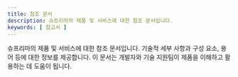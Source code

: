 ```yaml
---
title: 참조 문서
description: 슈프리마의 제품 및 서비스에 대한 참조 문서입니다.
keywords: [ 참고서 ]
---
```


슈프리마의 제품 및 서비스에 대한 참조 문서입니다. 기술적 세부 사항과 구성 요소, 용어 등에 대한 정보를 제공합니다. 이 문서는 개발자와 기술 지원팀이 제품을 이해하고 활용하는 데 도움이 됩니다.

<DocCardList />